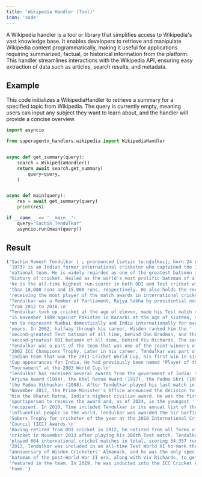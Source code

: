 ```yaml
---
title: 'Wikipedia Handler (Tool)'
icon: 'code'
---
```


A Wikipedia handler is a tool or library that simplifies access to Wikipedia's vast knowledge base.
It enables developers to retrieve and manipulate Wikipedia content programmatically, making it useful
for applications requiring summarized, factual, or historical information from the platform. This handler
streamlines interactions with the Wikipedia API, ensuring easy extraction of data such as articles, search
results, and metadata.

## Example
This code initializes a WikipediaHandler to retrieve a summary for a specified topic from Wikipedia. The query is
currently empty, meaning users can input any subject they want to learn about, and the handler will provide a concise overview.
```python wikipedia_handler.py
import asyncio

from superagentx_handlers.wikipedia import WikipediaHandler


async def get_summary(query):
    search = WikipediaHandler()
    return await search.get_summary(
        query=query,
    )


async def main(query):
    res = await get_summary(query)
    print(res)

if __name__ == '__main__':
    query="Sachin Tendulkar"
    asyncio.run(main(query))
```

## Result
```python wikipedia
('Sachin Ramesh Tendulkar ( ; pronounced [sətɕin teːɳɖulkəɾ]; born 24 April '
 '1973) is an Indian former international cricketer who captained the Indian '
 'national team. He is widely regarded as one of the greatest batsmen in the '
 "history of cricket. Hailed as the world's most prolific batsman of all time, "
 'he is the all-time highest run-scorer in both ODI and Test cricket with more '
 'than 18,000 runs and 15,000 runs, respectively. He also holds the record for '
 'receiving the most player of the match awards in international cricket. '
 'Tendulkar was a Member of Parliament, Rajya Sabha by presidential nomination '
 'from 2012 to 2018.\n'
 'Tendulkar took up cricket at the age of eleven, made his Test match debut on '
 '15 November 1989 against Pakistan in Karachi at the age of sixteen, and went '
 'on to represent Mumbai domestically and India internationally for over 24 '
 'years. In 2002, halfway through his career, Wisden ranked him the '
 'second-greatest Test batsman of all time, behind Don Bradman, and the '
 'second-greatest ODI batsman of all time, behind Viv Richards. The same year, '
 'Tendulkar was a part of the team that was one of the joint-winners of the '
 '2002 ICC Champions Trophy. Later in his career, Tendulkar was part of the '
 'Indian team that won the 2011 Cricket World Cup, his first win in six World '
 'Cup appearances for India. He had previously been named "Player of the '
 'Tournament" at the 2003 World Cup.\n'
 'Tendulkar has received several awards from the government of India: the '
 'Arjuna Award (1994), the Khel Ratna Award (1997), the Padma Shri (1998), and '
 'the Padma Vibhushan (2008). After Tendulkar played his last match in '
 "November 2013, the Prime Minister's Office announced the decision to award "
 "him the Bharat Ratna, India's highest civilian award. He was the first "
 'sportsperson to receive the award and, as of 2024, is the youngest '
 'recipient. In 2010, Time included Tendulkar in its annual list of the most '
 'influential people in the world. Tendulkar was awarded the Sir Garfield '
 'Sobers Trophy for cricketer of the year at the 2010 International Cricket '
 'Council (ICC) Awards.\n'
 'Having retired from ODI cricket in 2012, he retired from all forms of '
 'cricket in November 2013 after playing his 200th Test match. Tendulkar '
 'played 664 international cricket matches in total, scoring 34,357 runs. In '
 '2013, Tendulkar was included in an all-time Test World XI to mark the 150th '
 "anniversary of Wisden Cricketers' Almanack, and he was the only specialist "
 'batsman of the post–World War II era, along with Viv Richards, to get '
 'featured in the team. In 2019, he was inducted into the ICC Cricket Hall of '
 'Fame.')

```